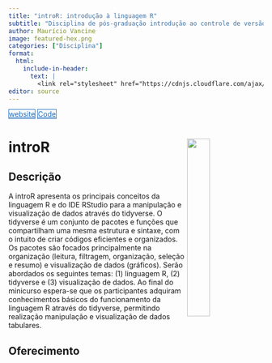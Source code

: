 ```yaml
---
title: "introR: introdução à linguagem R"
subtitle: "Disciplina de pós-graduação introdução ao controle de versão e à linguagem R."
author: Maurício Vancine
image: featured-hex.png
categories: ["Disciplina"]
format:
  html:
    include-in-header: 
      text: |
        <link rel="stylesheet" href="https://cdnjs.cloudflare.com/ajax/libs/font-awesome/6.5.0/css/all.min.css">
editor: source
---
```


<div class="mt-4 d-flex flex-row flex-wrap gap-1 justify-content-left justify-content-sm-start" role="group" aria-label="Links">
  <a href="https://mauriciovancine.github.io/course-intror-page" class="btn btn-custom text-capitalize" target="_blank"><i class="fas fa-link me-1"></i>website</a>
  <a href="https://github.com/mauriciovancine/course-intror" class="btn btn-custom text-capitalize" target="_blank"><i class="fab fa-github me-1"></i>Code</a>
</div>

<style>
  .btn-custom {
    background-color: white;
    border: 1px solid #1c6cbe; /* Borda azul */
    color: #1c6cbe; /* Texto azul */
    transition: background-color 0.3s, color 0.3s;
  }
  .btn-custom:hover {
    background-color: #1c6cbe; /* Cor de fundo azul ao passar o mouse */
    color: white; /* Texto branco */
  }
</style>

# **introR** <img src="featured-hex.png" align="right" width="30%" min-width="120px"/>

## Descrição

A introR apresenta os principais conceitos da linguagem R e do IDE RStudio para a manipulação e visualização de dados através do tidyverse. O tidyverse é um conjunto de pacotes e funções que compartilham uma mesma estrutura e sintaxe, com o intuito de criar códigos eficientes e organizados. Os pacotes são focados principalmente na organização (leitura, filtragem, organização, seleção e resumo) e visualização de dados (gráficos). Serão abordados os seguintes temas: (1) linguagem R, (2) tidyverse e (3) visualização de dados. Ao final do minicurso espera-se que os participantes adquiram conhecimentos básicos do funcionamento da linguagem R através do tidyverse, permitindo realização manipulação e visualização de dados tabulares.

## Oferecimento

